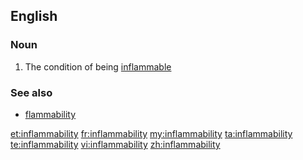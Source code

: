 ==English==

===Noun===
{{en-noun|-}}

# The condition of being [[inflammable]]

===See also===
*[[flammability]]

[[et:inflammability]]
[[fr:inflammability]]
[[my:inflammability]]
[[ta:inflammability]]
[[te:inflammability]]
[[vi:inflammability]]
[[zh:inflammability]]